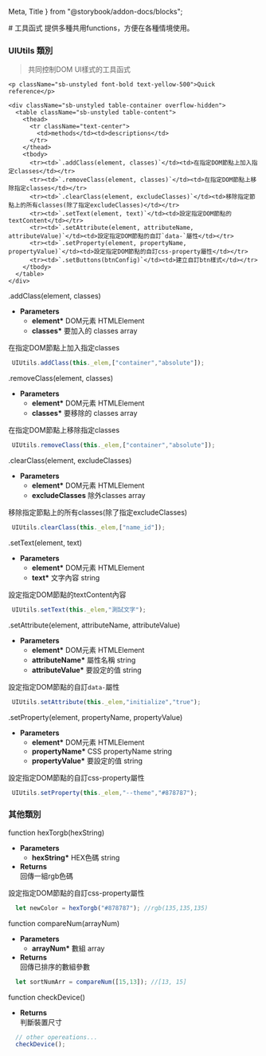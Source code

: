   Meta,
  Title
} from "@storybook/addon-docs/blocks";

<Meta title="Configure your project" />
# 工具函式
提供多種共用functions，方便在各種情境使用。

### UIUtils 類別
> 共同控制DOM UI樣式的工具函式  

    <p className="sb-unstyled font-bold text-yellow-500">Quick reference</p>

    <div className="sb-unstyled table-container overflow-hidden">
      <table className="sb-unstyled table-content">
        <thead>
          <tr className="text-center">
            <td>methods</td><td>descriptions</td>
          </tr>
        </thead>
        <tbody>
          <tr><td>`.addClass(element, classes)`</td><td>在指定DOM節點上加入指定classes</td></tr>
          <tr><td>`.removeClass(element, classes)`</td><td>在指定DOM節點上移除指定classes</td></tr>
          <tr><td>`.clearClass(element, excludeClasses)`</td><td>移除指定節點上的所有classes(除了指定excludeClasses)</td></tr>
          <tr><td>`.setText(element, text)`</td><td>設定指定DOM節點的textContent</td></tr>
          <tr><td>`.setAttribute(element, attributeName, attributeValue)`</td><td>設定指定DOM節點的自訂`data-`屬性</td></tr>
          <tr><td>`.setProperty(element, propertyName, propertyValue)`</td><td>設定指定DOM節點的自訂css-property屬性</td></tr>
          <tr><td>`.setButtons(btnConfig)`</td><td>建立自訂btn樣式</td></tr>
        </tbody>
      </table>
    </div>

<span className="sb-unstyled methods">.addClass(element, classes)</span>
 - **Parameters**  
    - **element<span className="text-red-600">*</span>** DOM元素
    <span className="sb-unstyled data-type element">HTMLElement</span>
    - **classes<span className="text-red-600">*</span>** 要加入的 classes
    <span className="sb-unstyled data-type arr">array</span>

 在指定DOM節點上加入指定classes

``` javascript
 UIUtils.addClass(this._elem,["container","absolute"]); 
```  

<span className="sb-unstyled methods">.removeClass(element, classes)</span>
 - **Parameters**  
    - **element<span className="text-red-600">*</span>** DOM元素
    <span className="sb-unstyled data-type element">HTMLElement</span>
    - **classes<span className="text-red-600">*</span>** 要移除的 classes
    <span className="sb-unstyled data-type arr">array</span>

 在指定DOM節點上移除指定classes

``` javascript
 UIUtils.removeClass(this._elem,["container","absolute"]); 
```

<span className="sb-unstyled methods">.clearClass(element, excludeClasses)</span>
 - **Parameters**  
    - **element<span className="text-red-600">*</span>** DOM元素
    <span className="sb-unstyled data-type element">HTMLElement</span>
    - **excludeClasses** 除外classes
    <span className="sb-unstyled data-type arr">array</span>

 移除指定節點上的所有classes(除了指定excludeClasses)

``` javascript
 UIUtils.clearClass(this._elem,["name_id"]); 
```

<span className="sb-unstyled methods">.setText(element, text)</span>
 - **Parameters**  
    - **element<span className="text-red-600">*</span>** DOM元素
    <span className="sb-unstyled data-type element">HTMLElement</span>
    - **text<span className="text-red-600">*</span>** 文字內容
    <span className="sb-unstyled data-type str">string</span>

 設定指定DOM節點的textContent內容

``` javascript
 UIUtils.setText(this._elem,"測試文字"); 
```

<span className="sb-unstyled methods">.setAttribute(element, attributeName, attributeValue)</span>
 - **Parameters**  
    - **element<span className="text-red-600">*</span>** DOM元素
    <span className="sb-unstyled data-type element">HTMLElement</span>
    - **attributeName<span className="text-red-600">*</span>** 屬性名稱
    <span className="sb-unstyled data-type str">string</span>
    - **attributeValue<span className="text-red-600">*</span>** 要設定的值
    <span className="sb-unstyled data-type str">string</span>

 設定指定DOM節點的自訂`data-`屬性

``` javascript
 UIUtils.setAttribute(this._elem,"initialize","true"); 
```

<span className="sb-unstyled methods">.setProperty(element, propertyName, propertyValue)</span>
 - **Parameters**  
    - **element<span className="text-red-600">*</span>** DOM元素
    <span className="sb-unstyled data-type element">HTMLElement</span>
    - **propertyName<span className="text-red-600">*</span>** CSS propertyName
    <span className="sb-unstyled data-type str">string</span>
    - **propertyValue<span className="text-red-600">*</span>** 要設定的值
    <span className="sb-unstyled data-type str">string</span>

 設定指定DOM節點的自訂css-property屬性

``` javascript
 UIUtils.setProperty(this._elem,"--theme","#878787"); 
```
### 其他類別  

<span className="sb-unstyled methods">function hexTorgb(hexString)</span>
 - **Parameters**  
    - **hexString<span className="text-red-600">*</span>** HEX色碼
    <span className="sb-unstyled data-type str">string</span>
 - **Returns**  
 回傳一組rgb色碼

 設定指定DOM節點的自訂css-property屬性

``` javascript
  let newColor = hexTorgb("#878787"); //rgb(135,135,135)
```

<span className="sb-unstyled methods">function compareNum(arrayNum)</span>
 - **Parameters**  
    - **arrayNum<span className="text-red-600">*</span>** 數組
    <span className="sb-unstyled data-type arr">array</span>
 - **Returns**  
 回傳已排序的數組參數

``` javascript
  let sortNumArr = compareNum([15,13]); //[13, 15]
```

<span className="sb-unstyled methods">function checkDevice()</span>
 - **Returns**  
 判斷裝置尺寸

``` javascript
  // other opereations...
  checkDevice();
```